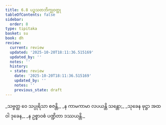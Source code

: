 ```yaml
---
title: 6.8 ပဉ္စသတဘိက္ခုဝတ္ထု
tableOfContents: false
sidebar:
  order: 8
type: tipitaka
basket: su
book: dh
review:
  current: review
  updated: '2025-10-20T18:11:36.515169'
  updated_by: ''
  notes: ''
  history:
  - state: review
    date: '2025-10-20T18:11:36.515169'
    updated_by: ''
    notes: ''
    previous_state: draft
---
```



<DynamicBreadcrumb />


<ReviewStatus review={frontmatter.review} showDetails={true} />

<HypothesisAnnotation frontmatter={frontmatter} />

<Division number="83" book="dh" e="ch" v="18" p="25">

<Paragraph number="89" type="verses" book="dh">
_သဗ္ဗတ္ထ ဝေ သပ္ပုရိသာ စဇန္တိ,_  
_န ကာမကာမာ လပယန္တိ သန္တော;_  
_သုခေန ဖုဋ္ဌာ အထ ဝါ ဒုခေန,_  
_န ဥစ္စာဝစံ ပဏ္ဍိတာ ဒဿယန္တိ._
</Paragraph>
</Division>